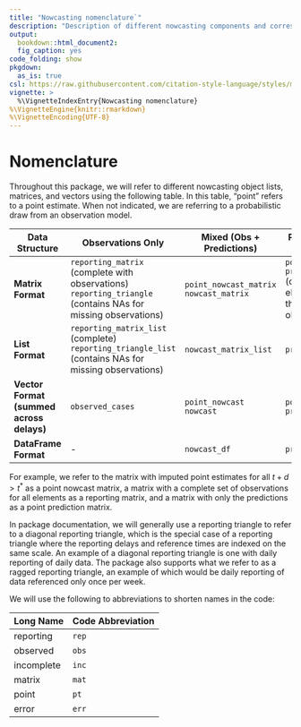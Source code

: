 ```yaml
---
title: "Nowcasting nomenclature`"
description: "Description of different nowcasting components and corresponding abbreviations"
output:
  bookdown::html_document2:
  fig_caption: yes
code_folding: show
pkgdown:
  as_is: true
csl: https://raw.githubusercontent.com/citation-style-language/styles/master/apa-numeric-superscript-brackets.csl
vignette: >
  %\VignetteIndexEntry{Nowcasting nomenclature}
%\VignetteEngine{knitr::rmarkdown}
%\VignetteEncoding{UTF-8}
---
```


# Nomenclature

Throughout this package, we will refer to different nowcasting object lists, matrices, and vectors using the following table.
In this table, "point" refers to a point estimate. When not indicated, we are referring to a probabilistic draw from an observation model.

| **Data Structure**                       | **Observations Only**                                                                                           | **Mixed (Obs + Predictions)**              | **Pure Predictions Only**                                                                     |
  |------------------|------------------|------------------|------------------|
  | **Matrix Format**                        | `reporting_matrix` (complete with observations)<br>`reporting_triangle` (contains NAs for missing observations) | `point_nowcast_matrix`<br>`nowcast_matrix` | `point_pred_matrix`<br>`pred_matrix` (contains NAs in elements where there were observations) |
  | **List Format**                          | `reporting_matrix_list` (complete)<br>`reporting_triangle_list` (contains NAs for missing observations)         | `nowcast_matrix_list`                      | `pred_matrix_list`                                                                            |
  | **Vector Format (summed across delays)** | `observed_cases`                                                                                                | `point_nowcast`<br>`nowcast`               | `point_pred`<br>`pred`                                                                        |
  | **DataFrame Format**                     | \-                                                                                                              | `nowcast_df`                               | `pred_df`                                                                                     |

  For example, we refer to the matrix with imputed point estimates for all $t+d>t^*$ as a point nowcast matrix, a matrix with a complete set of observations for all elements as a reporting matrix, and a matrix with only the predictions as a point prediction matrix.

In package documentation, we will generally use a reporting triangle to refer to a diagonal reporting triangle, which is the special case of a reporting triangle where the reporting delays and reference times are indexed on the same scale. An example of a diagonal reporting triangle is one with daily reporting of daily data. The package also supports what we refer to as a ragged reporting triangle, an example of which would be daily reporting of data referenced only once per week.

We will use the following to abbreviations to shorten names in the code:

  | **Long Name** | **Code Abbreviation** |
  |---------------|-----------------------|
  | reporting     | `rep`                 |
  | observed      | `obs`                 |
  | incomplete    | `inc`                 |
  | matrix        | `mat`                 |
  | point         | `pt`                  |
  | error         | `err`                 |
